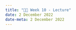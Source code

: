 ---
title: "👨‍🏫 Week 10 - Lecture"
date: 2 December 2022
date-meta: 2 December 2022
---

<mark class="todo"></mark>